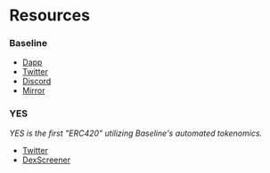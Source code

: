 # Resources
### Baseline

- [Dapp](https://app.baseline.markets/)
- [Twitter](https://twitter.com/baselinemarkets)
- [Discord](https://discord.gg/baseline)
- [Mirror](https://mirror.xyz/0xe7AD459A24A10C5E94B76CcD24da62A8394eBf5f)

### YES

*YES is the first "ERC420" utilizing Baseline's automated tokenomics.*

- [Twitter](https://twitter.com/YESMONEY420)
- [DexScreener](https://dexscreener.com/blast/0xD0F1e1243c9FfB11100eFd25f1C9Ef7Ca956dC13)


